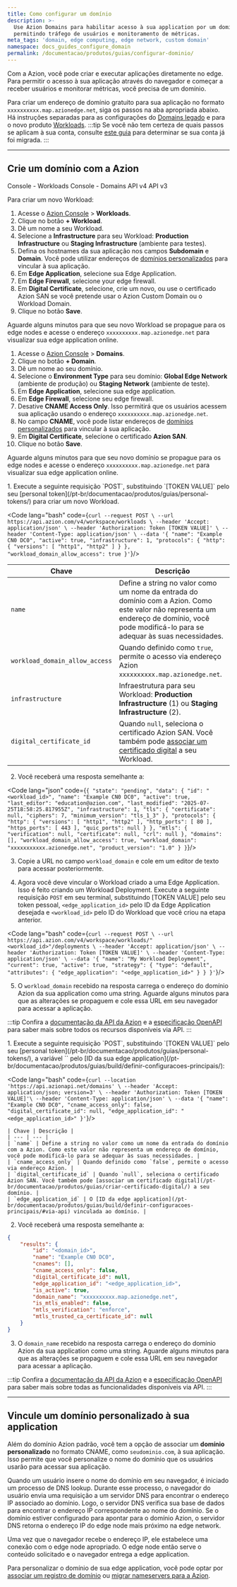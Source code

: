 ```yaml
---
title: Como configurar um domínio
description: >-
  Use Azion Domains para habilitar acesso à sua application por um domínio,
  permitindo tráfego de usuários e monitoramento de métricas.
meta_tags: 'domain, edge computing, edge network, custom domain'
namespace: docs_guides_configure_domain
permalink: /documentacao/produtos/guias/configurar-dominio/
---
```




<Apiv4Rollout />

Com a Azion, você pode criar e executar aplicações diretamente no edge. Para permitir o acesso à sua aplicação através do navegador e começar a receber usuários e monitorar métricas, você precisa de um domínio.

Para criar um endereço de domínio gratuito para sua aplicação no formato `xxxxxxxxxx.map.azionedge.net`, siga os passos na aba apropriada abaixo. Há instruções separadas para as configurações do [Domains legado](/pt-br/documentacao/produtos/build/edge-application/domains/) e para o novo produto [Workloads](/pt-br/documentacao/produtos/secure/workloads).
:::tip
Se você não tem certeza de quais passos se aplicam à sua conta, consulte [este guia](/pt-br/documentacao/produtos/guias/verificar-migracao-conta/) para determinar se sua conta já foi migrada.
:::

---

## Crie um domínio com a Azion

<Tabs client:visible>
<Fragment slot="tab.consoleworkloads">Console - Workloads</Fragment>
<Fragment slot="tab.consoledomain">Console - Domains</Fragment>
<Fragment slot="tab.apiv4">API v4</Fragment>
<Fragment slot="tab.apiv3">API v3</Fragment>



<Fragment slot="panel.consoleworkloads">

Para criar um novo Workload:

1. Acesse o [Azion Console](/pt-br/documentacao/produtos/guias/como-acessar-o-azion-console/) > **Workloads**.
2. Clique no botão **+ Workload**.
3. Dê um nome a seu Workload.
4. Selecione a **Infrastructure** para seu Workload: **Production Infrastructure** ou **Staging Infrastructure** (ambiente para testes).
5. Defina os hostnames da sua aplicação nos campos **Subdomain** e **Domain**. Você pode utilizar endereços de [domínios personalizados](#vincule-um-dominio-personalizado-a-sua-application) para vincular à sua aplicação.
6. Em **Edge Application**, selecione sua Edge Application.
7. Em **Edge Firewall**, selecione your edge firewall.
8. Em **Digital Certificate**, selecione, crie um novo, ou use o certificado Azion SAN se você pretende usar o Azion Custom Domain ou o Workload Domain.
9. Clique no botão **Save**.

Aguarde alguns minutos para que seu novo Workload se propague para os edge nodes e acesse o endereço `xxxxxxxxxx.map.azionedge.net` para visualizar sua edge application online.
</Fragment>
<Fragment slot="panel.consoledomain">

1. Acesse o [Azion Console](/pt-br/documentacao/produtos/guias/como-acessar-o-azion-console/) > **Domains**.
2. Clique no botão **+ Domain**.
3. Dê um nome ao seu domínio.
4. Selecione o **Environment Type** para seu domínio: **Global Edge Network** (ambiente de produção) ou **Staging Network** (ambiente de teste). 
5. Em **Edge Application**, selecione sua edge application.
6. Em **Edge Firewall**, selecione seu edge firewall.
7. Desative **CNAME Access Only**. Isso permitirá que os usuários acessem sua aplicação usando o endereço `xxxxxxxxxx.map.azionedge.net`.
8. No campo **CNAME**, você pode listar endereços de [domínios personalizados](#vincule-um-dominio-personalizado-a-sua-application) para vincular à sua aplicação.
9. Em **Digital Certificate**, selecione o certificado **Azion SAN**.
10. Clique no botão **Save**.

Aguarde alguns minutos para que seu novo domínio se propague para os edge nodes e acesse o endereço `xxxxxxxxxx.map.azionedge.net` para visualizar sua edge application online.
</Fragment>

<Fragment slot="panel.apiv4">
1. Execute a seguinte requisição `POST`, substituindo `[TOKEN VALUE]` pelo seu [personal token](/pt-br/documentacao/produtos/guias/personal-tokens/) para criar um novo Workload.

<Code lang="bash" code={`curl --request POST \
  --url https://api.azion.com/v4/workspace/workloads \
  --header 'Accept: application/json' \
  --header 'Authorization: Token [TOKEN VALUE]' \
  --header 'Content-Type: application/json' \
  --data '{
    "name": "Example CN0 DC0",
    "active": true,
    "infrastructure": 1,
    "protocols": {
      "http": {
        "versions": [
          "http1",
          "http2"
        ]
      }
    },
    "workload_domain_allow_access": true
  }'`}/>


Chave | Descrição |
--- | --- |
`name` | Define a string no valor como um nome da entrada do domínio com a Azion. Como este valor não representa um endereço de domínio, você pode modificá-lo para se adequar às suas necessidades. |
`workload_domain_allow_access` | Quando definido como `true`, permite o acesso via endereço Azion `xxxxxxxxxx.map.azionedge.net`. |
`infrastructure` | Infraestrutura para seu Workload: **Production Infrastructure** (1) ou **Staging Infrastructure** (2). |
`digital_certificate_id` | Quando `null`, seleciona o certificado Azion SAN. Você também pode [associar um certificado digital](/pt-br/documentacao/produtos/guias/criar-certificado-digital/) a seu Workload. |

2. Você receberá uma resposta semelhante a:

<Code lang="json" code={`{
  "state": "pending",
  "data": {
    "id": "<workload_id>",
    "name": "Example CN0 DC0",
    "active": true,
    "last_editor": "education@azion.com",
    "last_modified": "2025-07-25T18:58:25.817955Z",
    "infrastructure": 1,
    "tls": {
      "certificate": null,
      "ciphers": 7,
      "minimum_version": "tls_1_3"
    },
    "protocols": {
      "http": {
        "versions": [
          "http1",
          "http2"
        ],
        "http_ports": [
          80
        ],
        "https_ports": [
          443
        ],
        "quic_ports": null
      }
    },
    "mtls": {
      "verification": null,
      "certificate": null,
      "crl": null
    },
    "domains": [],
    "workload_domain_allow_access": true,
    "workload_domain": "xxxxxxxxxxx.azionedge.net",
    "product_version": "1.0"
  }
}`}/>

3. Copie a URL no campo `workload_domain` e cole em um editor de texto para acessar posteriormente. 

4. Agora você deve vincular o Workload criado a uma Edge Application. Isso é feito criando um Workload Deployment. Execute a seguinte requisição `POST` em seu terminal, substituindo [TOKEN VALUE] pelo seu token pessoal, `<edge_application_id>` pelo ID da Edge Application desejada e `<workload_id>` pelo ID do Workload que você criou na etapa anterior.

<Code lang="bash" code={`curl --request POST \
  --url https://api.azion.com/v4/workspace/workloads/"<workload_id>"/deployments \
  --header 'Accept: application/json' \
  --header 'Authorization: Token [TOKEN VALUE]' \
  --header 'Content-Type: application/json' \
  --data '{
    "name": "My Workload Deployment",
    "current": true,
    "active": true,
    "strategy": {
      "type": "default",
      "attributes": {
        "edge_application": "<edge_application_id>"
      }
    }
  }'`}/>

5. O `workload_domain` recebido na resposta carrega o endereço do domínio Azion da sua application como uma string. Aguarde alguns minutos para que as alterações se propaguem e cole essa URL em seu navegador para acessar a aplicação.


:::tip
Confira a [documentação da API da Azion](https://api.azion.com/v4#) e a [especificação OpenAPI](https://github.com/aziontech/azionapi-openapi/) para saber mais sobre todos os recursos disponíveis via API.
:::
</Fragment>

<Fragment slot="panel.apiv3">
1. Execute a seguinte requisição `POST`, substituindo `[TOKEN VALUE]` pelo seu [personal token](/pt-br/documentacao/produtos/guias/personal-tokens/), a variável `<edge_application_id>` pelo [ID da sua edge application](/pt-br/documentacao/produtos/guias/build/definir-configuracoes-principais/):

<Code lang="bash" code={`curl --location 'https://api.azionapi.net/domains' \
--header 'Accept: application/json; version=3' \
--header 'Authorization: Token [TOKEN VALUE]'\
--header 'Content-Type: application/json' \
--data '{
    "name": "Example CN0 DC0",
    "cname_access_only": false,
    "digital_certificate_id": null,
    "edge_application_id": "<edge_application_id>"
}'`}/>

    | Chave | Descrição |
    | --- | --- |
    | `name` | Define a string no valor como um nome da entrada do domínio com a Azion. Como este valor não representa um endereço de domínio, você pode modificá-lo para se adequar às suas necessidades. |
    | `cname_access_only` | Quando definido como `false`, permite o acesso via endereço Azion. |
    | `digital_certificate_id` | Quando `null`, seleciona o certificado Azion SAN. Você também pode [associar um certificado digital](/pt-br/documentacao/produtos/guias/criar-certificado-digital/) a seu domínio. |
    | `edge_application_id` | O [ID da edge application](/pt-br/documentacao/produtos/guias/build/definir-configuracoes-principais/#via-api) vinculada ao domínio. |

2. Você receberá uma resposta semelhante a:

```json
{
    "results": {
        "id": "<domain_id>",
        "name": "Example CN0 DC0",
        "cnames": [],
        "cname_access_only": false,
        "digital_certificate_id": null,
        "edge_application_id": "<edge_application_id>",
        "is_active": true,
        "domain_name": "xxxxxxxxxx.map.azionedge.net",
        "is_mtls_enabled": false,
        "mtls_verification": "enforce",
        "mtls_trusted_ca_certificate_id": null
    }
}
```

3. O `domain_name` recebido na resposta carrega o endereço do domínio Azion da sua application como uma string. Aguarde alguns minutos para que as alterações se propaguem e cole essa URL em seu navegador para acessar a aplicação.

:::tip
Confira a [documentação da API da Azion](https://api.azion.com/) e a [especificação OpenAPI](https://github.com/aziontech/azionapi-openapi/) para saber mais sobre todas as funcionalidades disponíveis via API.
:::
</Fragment>

</Tabs>

---

## Vincule um domínio personalizado à sua application

Além do domínio Azion padrão, você tem a opção de associar um **domínio personalizado** no formato CNAME, como `seudominio.com`, à sua aplicação. Isso permite que você personalize o nome do domínio que os usuários usarão para acessar sua aplicação.

Quando um usuário insere o nome do domínio em seu navegador, é iniciado um processo de DNS lookup. Durante esse processo, o navegador do usuário envia uma requisição a um servidor DNS para encontrar o endereço IP associado ao domínio. Logo, o servidor DNS verifica sua base de dados para encontrar o endereço IP correspondente ao nome do domínio. Se o domínio estiver configurado para apontar para o domínio Azion, o servidor DNS retorna o endereço IP do edge node mais próximo na edge network.

Uma vez que o navegador recebe o endereço IP, ele estabelece uma conexão com o edge node apropriado. O edge node então serve o conteúdo solicitado e o navegador entrega a edge application.

Para personalizar o domínio de sua edge application, você pode optar por [associar um registro de domínio](/pt-br/documentacao/produtos/guias/apontar-dominio-para-a-azion/) ou [migrar nameservers para a Azion](/pt-br/documentacao/produtos/guias/migrar-ns-para-a-azion/).

